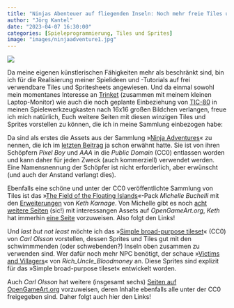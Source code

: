 ```yaml
---
title: "Ninjas Abenteuer auf fliegenden Inseln: Noch mehr freie Tiles und Sprites"
author: "Jörg Kantel"
date: "2023-04-07 16:30:00"
categories: [Spieleprogrammierung, Tiles und Sprites]
image: "images/ninjaadventure1.jpg"
---
```


[![](images/ninjaadventure1-b.jpg)](https://img.itch.zone/aW1hZ2UvOTMyNjc3LzU0NzM5MjMuZ2lm/347x500/dFxgtd.gif)

Da meine eigenen künstlerischen Fähigkeiten mehr als beschränkt sind, bin ich für die Realisierung meiner Spielideen und -Tutorials auf frei verwendbare Tiles und Spritesheets angewiesen. Und da einmal sowohl mein momentanes Interesse an [Trinket](http://cognitiones.kantel-chaos-team.de/programmierung/python/trinket.html) (zusammen mit meinem kleinen Laptop-Monitor) wie auch die noch geplante Einbeziehung von [TIC-80](http://cognitiones.kantel-chaos-team.de/multimedia/spieleprogrammierung/tic80.html) in meinen Spielewerkzeugkasten nach 16x16 großen Bildchen verlangen, freue ich mich natürlich, Euch weitere Seiten mit diesen winzigen Tiles und Sprites vorstellen zu können, die ich in meine Sammlung einbezogen habe:

Da sind als erstes die Assets aus der Sammlung »[Ninja Adventures](https://pixel-boy.itch.io/ninja-adventure-asset-pack)« zu nennen, die ich im [letzten Beitrag](https://kantel.github.io/posts/2023040701_karfreitag_tutorials/) ja schon erwähnt hatte. Sie ist von ihren Schöpfern *Pixel Boy* und *AAA* in die *Public Domain* (CC0) entlassen worden und kann daher für jeden Zweck (auch kommerziell) verwendet werden. Eine Namensnennung der Schöpfer ist nicht erforderlich, aber erwünscht (und auch der Anstand verlangt dies).

Ebenfalls eine schöne und unter der CC0 veröffentlichte Sammlung von Tiles ist das »[The Field of the Floating Islands](https://opengameart.org/content/the-field-of-the-floating-islands)«-Pack *Michelle Buchelli* mit den [Erweiterungen](https://opengameart.org/content/floating-islands-0) von *Keth Karnage*. Von Michelle gibt es noch [acht weitere Seiten](https://opengameart.org/users/buch) (sic!) mit interessangen Assets auf *OpenGameArt.org*, *Keth* hat immerhin [eine Seite](https://opengameart.org/users/keith-karnage) vorzuweisen. Also folgt den Links!

Und *last but not least* möchte ich das »[Simple broad-purpose tileset](https://opengameart.org/content/simple-broad-purpose-tileset)« (CC0) von *Carl Olsson* vorstellen, dessen Sprites und Tiles gut mit den schwimmmenden (oder schwebenden?) Inseln oben zusammen zu verwenden sind. Wer dafür noch mehr NPC benötigt, der schaue »[Victims and Villagers](https://opengameart.org/content/victims-and-villagers)« von *Rich_Uncle_Bloodmoney* an. Diese Sprites sind explizit für das »Simple broad-purpose tileset« entwickelt worden.

Auch *Carl Olsson* hat weitere (insgesamt sechs) [Seiten auf OpenGameArt.org](https://opengameart.org/users/surt) vorzuweisen, deren Inhalte ebenfalls alle unter der CC0 freigegeben sind. Daher folgt auch hier den Links!